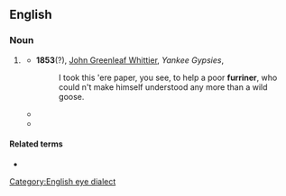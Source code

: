 ==English==

===Noun===
{{en-noun}}

# {{lb|en|Now|_|chiefly|_|pejorative}} {{form of|en|dialectal [[variant]]|foreigner}}
#* '''1853'''(?), [[w:John Greenleaf Whittier|John Greenleaf Whittier]], ''Yankee Gypsies'',
#*: I took this 'ere paper, you see, to help a poor '''furriner''', who could n't make himself understood any more than a wild goose.
#* {{quote-text|en|year=1885|author={{w|Bret Harte}}|title=By Shore and Sedge|passage=Thar ain't no place whar you haven't as much right to go ez any other man; thar ain't any man, '''furriner''' or Amerykan, young or old, dyed or undyed, ez hev got any better rights.}}
#* {{quote-text|en|year=1905|author=[[w:Emma Orczy|Baroness Emmuska Orczy]]|title=The Scarlet Pimpernel|passage=Just fancy ME bein' talked over by any God-forsaken '''furriner'''!}}

====Related terms====
* {{l|en|furrin}}

[[Category:English eye dialect]]